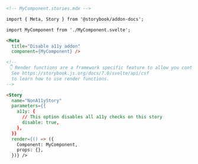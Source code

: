 ```md
<!-- MyComponent.stories.mdx -->

import { Meta, Story } from '@storybook/addon-docs';

import MyComponent from './MyComponent.svelte';

<Meta 
  title="Disable a11y addon" 
  component={MyComponent} />

<!--
 👇 Render functions are a framework specific feature to allow you control on how the component renders.
  See https://storybook.js.org/docs/7.0/svelte/api/csf
  to learn how to use render functions.
-->

<Story
  name="NonA11yStory"
  parameters={{
    a11y: {
      // This option disables all a11y checks on this story
      disable: true,
    },
  }}
  render={() => ({
    Component: MyComponent,
    props: {},
  })} />
```